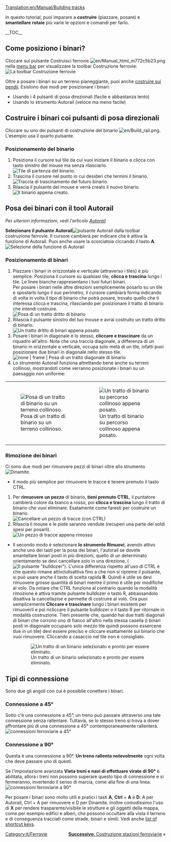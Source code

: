 [[Translation:en/Manual/Building tracks]]
{{it/Tutorial}}

<!-- for search bot mainly -->
In questo tutorial, puoi imparare a '''costruire''' (piazzare, posare) e '''smantellare''' '''rotaie''' più varie le opzioni e comandi per farlo.

<!--
In this tutorial, you can learn how to proficiently '''build''' (place, lay) and '''delete''' railway '''tracks''', and what options and commands are present for doing so.
-->
__TOC__
== Come posiziono i binari? ==

Cliccare sul pulsante Costruisci ferrovie [[File:en/Manual html m772c5b23.png]] nella [[en/Manual/Game interface#The_Menu_bar|menu bar]] per visualizzare la toolbar Costruzione ferrovie:
[[File:it/Railroad Construction.png|none|frame|La toolbar Costruzione ferrovie]]

Oltre a posare i binari su un terreno pianeggiante, puoi anche [[it/Archive/Manual/Settings/Costruire sui pendii|costruire sui pendii]]. Esistono due modi per posizionare i binari:
* Usando i 4 pulsanti di posa direzionali (facile e abbastanza lento)
* Usando lo strumento Autorail (veloce ma meno facile)
<!--
==How do I lay tracks?==

First of all, you must open the Railway construction toolbar - click the railway build button ( [[File:en/Manual html m772c5b23.png]] ) on the [[Game_interface#The_Menu_bar|menu bar]] to display the railway construction toolbar:
[[File:en/Railroad Construction.png|none|frame|The railway construction toolbar]]

Besides laying tracks on flat land you can also [[build on slopes]]. There are two ways you can lay tracks:
* Using 4 directioned track buttons (easy & quite slow)
* Using Autorail tool (fast but less easy)
-->

== Costruire i binari coi pulsanti di posa direzionali ==

Cliccare su uno dei pulsanti di costruzione del binario [[File:en/Build rail.png]]. L'esempio usa il quarto pulsante.

=== Posizionamento del binario ===
#Posiziona il cursore sul tile da cui vuoi iniziare il binario e clicca con tasto sinistro del mouse ma senza rilasciarlo. <br/> [[File:it/Laying track 1.png|none|frame|Tile di partenza del binario.]]
#Trascina il cursore nel punto in cui desideri che termini il binario. <br/> [[File:it/Laying track 2.png|none|frame|Traccia di trascinamento del futuro binario.]]
#Rilascia il pulsante del mouse e verrà creato il nuovo binario. <br/> [[File:it/Laying track 3.png|none|frame|Il binario appena creato.]]

<!--
== Building selected direction tracks ==

Click on one of the rail building buttons ( [[File:en/Build rail.png]] ). The example uses the 4th button.

=== Placing tracks ===
#Move the cursor over the tile you want to start your track on.<br/>[[File:en/Laying track 1.png|none|frame|Laying a new track]]
#Drag the cursor to where you want your track to end.<br/>[[File:en/Laying track 2.png|none|frame|Laying a new track]]
#Release the mouse button and your new track will appear.<br/>[[File:en/Laying track 3.png|none|frame|Your new track]]
-->
<!--
=== Rimozione dei binari ===
Per rimuovere i binari, uno dei pulsanti per posare i binari deve essere attivato, '''selezionare lo strumento Rimuovi''' [[File: Toggle_clear_active.png |Pulsante bulldozer]]. Il cursore da bianco diventerà rosso. Ora devi semplicemente '''cliccare e trascinare''' lungo il pezzo di binario che vuoi rimuovere. Clicca nuovamente sul pulsante dello strumento bulldozer per tornare alla modalità costruzione binario. Puoi anche utilizzare il tasto di scelta rapida '''R''' per attivare\disattivare Rimuovi . Solo per i binari poi c'è l'opzione per una rimozione "veloce" tenendo premuto il tasto '''Ctrl''' si attiva la rimozione fino a che non viene rilasciato il tasto, comoda per una cancellazione al volo.
-->
<!--
=== Removing tracks === 
To remove the tracks, '''select the Remove tool''' ( [[File:en/Toggle clear active.png|Clear button]] ). The white square will change to a red square. Now you can simply '''click & drag''' along the existing tracks to remove them. Click the tool button again to deselect it. You can also use the  '''R''' key shortcut to toggle Remove. For rails only, holding '''Ctrl''' key activates removal.
-->

== Posa dei binari con il tool Autorail ==
''Per ulteriori informazioni, vedi l'articolo [[it/Archive/Manual/Autorail|Autorail]]''

'''Selezionare il pulsante Autorail '''[[File:en/Build autorail.png | pulsante Autorail]] dalla toolbar costruzione ferrovie. Il cursore cambierà per indicare che è attiva la funzione di Autorail. Puoi anche usare la scorciatoia clccando il tasto '''A'''.
[[File:it/AutorailTut1.png|none|frame|Selezione della funzione di Autorail]]

=== Posizionamento di binari ===
#Piazzare i binari in orizzontale e verticale (attraverso i tiles) è più semplice. Posiziona il cursore su qualsiasi tile, '''clicca e trascina''' lungo i tile. Le linee bianche rappresentano i tuoi futuri binari. <br/>Per posare i binari nelle altre direzioni semplicemente posarlo su un tile e spostarlo lungo il suo perimetro, il cursore cambiarà forma indicando di volta in volta il tipo di binario che potrà posare, trovato quello che ti interessa clicca e trascina, rilasciando per posizionare il tratto di binario che intendi costruire. <br/> [[File:it/AutorailTut2.png|none|frame|Posa di un tratto dritto di binario]]
# Rilascia il pulsante sinistro del tuo mouse e avrai costruito un tratto dritto di binario. <br/> [[File:it/AutorailTut3.png|none|frame|Un tratto dritto di binari appena posato]]
#Posare i binari in diagonale è lo stesso, '''cliccare e trascinare''' da un riquadro all'altro. Nota che una traccia diagonale, a differenza di un binario in orizzontale e verticale, occupa solo metà di un tile, infatti puoi posizionare due binari in diagonale nello stesso tile. <br/> [[File:it/AutorailTut4.png | none | frame | Posa di un tratto diagonale di binario]]
#Lo strumento Autorail funziona altrettando bene anche su terreni collinosi, mostrandoti come verranno posizionate i binari su un paesaggio non uniforme:
{|class="wikitable" 
|style="border-right: none;"|[[File:it/AutorailTut5.png|none|frame|Posa di un tratto di binario su un terreno collinoso.]]
|style="border-left: none;"|[[File:it/AutorailTut6.png|none|frame|Un tratto di binario su percorso collinoso appena posato.]]
|}
<!--
== Using Autorail tool ==
''For more information, check [[Autorail]]''

First '''select the Autorail''' button ( [[File:en/Build autorail.png|Autorail button]] ) from the railway construction toolbar. You cursor will change to represent Autorail feature. The shortcut for this is '''A'''.
[[File:en/AutorailTut1.png|none|frame|Selecting Autorail feature]]

=== Placing tracks ===
#Placing horizontal/vertical straight pieces (along squares) is the easiest. Put your cursor over any square and '''click & drag''' along the squares. The white lines represent your future tracks.<br/>You can click in a square and move your mouse in different directions to see how new tracks would be placed.<br/>[[File:en/AutorailTut2.png|none|frame|Laying a straight piece of tracks]]
#Release your mouse cursor and you will have built a straight piece of tracks.<br/>[[File:en/AutorailTut3.png|none|frame|A newly built straight piece of tracks]]
#Placing diagonal tracks is just the same, '''click & drag''' from one square to another. Note that a diagonal track, unlike a horizontal / vertical track, occupies only half a square - meaning you can put two diagonal tracks onto one square.<br/>[[File:en/AutorailTut4.png|none|frame|Laying a diagonal piece of tracks]]
#Autorail tool works fine with hilly terrain, showing you how tracks will be placed on a non-uniform landscape.
:{|
| [[File:en/AutorailTut5.png|none|frame|Laying a piece of tracks over a hilly terrain]]
| [[File:en/AutorailTut6.png|none|frame|Laid a piece of tracks over hills]]
|}
-->

=== Rimozione dei binari ===
Ci sono due modi per rimuovere pezzi di binari oltre allo strumento [[File:en/Clear title.png|Dinamite]].

* Il modo più semplice per rimuovere le tracce è tenere premuto il tasto CTRL.

#Per '''rimuovere un pezzo''' di binario, '''tieni premuto CTRL''', il puntatore cambierà colore da bianco a rosso, poi '''clicca e trascina''' lungo il tratto di binario che vuoi eliminare. Esatamente come faresti per costruire un binario. <br/> [[File:it/AutorailTut7.png|none|frame|Cancellare un pezzo di tracce (con CTRL)]]
#Rilascia il mouse e le piste saranno vendute (recuperi una parte dei soldi spesi per posarli). <br/> [[File:it/AutorailTut8.png|none|frame|Un pezzo di tracce appena rimosso]]

* Il secondo modo è selezionare '''lo strumento Rimuovi''', avendo attivo anche uno dei tasti per la posa dei binari, l'autorail se dovete smantellare binari posti in più direzioni, quello di un determinato orientamento se devi cancellare solo in una direzione, ([[File:en/Toggle clear active.png |Il pulsante "bulldozer"]]). L'unica differenza rispetto all'uso di CTRL è che questo rimane attivo\disattiva fino a che non si ripreme il pulsante, si può usare anche il tasto di scelta rapida '''R'''. Quindi è utile se devi rimuovere grosse quantità di binari mentre il primo è utile per modifiche al volo. Da notare che CTRL funziona al contrario quando la modalità rimozione è attiva tramite pulsante bulldozer o tasto R, abbassandolo disattiva la cancellazioe e permette di costruire al volo. Ora puoi semplicemente '''Cliccare e trascinare''' lungo i binari esistenti per rimuoverli e poi ricliccare il pulsante bulldozer o il tasto R per ritornale in modalità costruzione. Tieni presente che, quando hai due tratti diagonali di binari che corrono uno di fianco all'altro nella stessa casella (i binari posti in diagonale occupano solo mezzo tile quindi possono essercene due in un tile) devi essere preciso e cliccare esattamente sul binario che vuoi rimuovere. Cliccando a casaccio nel tile non è consigliato.
: [[File:it/AutorailTut11.png|none|frame|Un tratto di un binario selezionato e pronto per essere eliminato.]]

<!--
=== Removing tracks ===
There are two ways to remove pieces of tracks (besides the dynamite ([[File:en/Clear title.png|Dynamite tool]] ) tool)

*The easy way to remove tracks is to hold down the CTRL key.

#To '''remove a piece''' of tracks, '''hold CTRL''' and '''click & drag''' along existing piece of tracks. Just as you would when building tracks.<br/>[[File:en/AutorailTut7.png|none|frame|Deleting a piece of tracks (with CTRL)]]
#Release the mouse and the tracks will be sold.<br/>[[File:en/AutorailTut8.png|none|frame|A newly deleted piece of tracks]]

*The second way is to '''select the Remove tool''' ( [[File:en/Toggle clear active.png|Clear button]] ). The white rail-lines will change to red lines. Now you can simply '''click & drag''' along the existing tracks to remove them. Click the tool button again to deselect it. You can also use the '''R''' key shortcut.  Note that where you have two diagonal pieces of track running alongside each other in the same square, you need to be accurate and only click the actual piece track you want to remove.  Just clicking anywhere in the square is not the way to do it.
:[[File:en/AutorailTut11.png|none|frame|Deleting a piece of tracks with clear button]]
-->

== Tipi di connessione ==
Sono due gli angoli con cui è possibile conettere i binari.

=== Connessione a 45&#176; ===
Sotto c'è una connessione a 45&#176;, un treno può passare attraverso una tale connessione senza rallentare. Tuttavia, se lo stesso treno si trova a dover affrontare più di una connessione a 45&#176; contemporaneamente rallenterà.
[[File:en/AutorailTut9.png|frame|none|connessioni ferroviarie a 45&#176;]]

=== Connessione a 90&#176; ===
Questa è una connessione a 90&#176;. '''Un treno rallenta notevolmente''' ogni volta che deve passare uno di questi.

Se l'impostazione avanzata '''Vieta treni e navi di effettuare virate di 90&#176;''' è abilitata, allora i treni non possono superare questo tipo di connessione e si fermeranno, invertendo il senso di marcia, come alla fine di una linea.
[[File:en/AutorailTut10.png|frame|none| connessioni ferroviarie a 90&#176;]]

Per posare i binari sono molto utili e pratici i tasti '''A''', '''Ctrl''' + '''A''' e '''D''': A per Autorail, Ctrl + A per rimuovere e D per Dinamite. Inoltre comodissimo l'uso di '''X''' per rendere trasparente/visibile le strutture e gli oggetti della mappa, come per esempio edifici e alberi, che possono occultare alla vista il terreno e di conseguenza tracciati come strade, binari e simili. Vedi anche [[en/Manual/Hotkeys|list of shortcut keys]].
<!--
== Connection types ==
There are two angles at which the tracks can connect.

===45&#176;=== 
Below is a 45&#176; connection, a train can pass through one such connection without slowing down. However, if the same train is on more than one 45&#176; connection at once, it will slow down.
[[File:en/AutorailTut9.png|frame|none|45&#176; rail connections]]

===90&#176;===
This is a 90&#176; connection. '''A train slows down considerably''' every time it has to pass one of these.

If the advanced setting "Forbid trains and ships to make 90&#176; turns" is enabled, then trains cannot pass this kind of connection and will stop and reverse like the end of the line.
[[File:en/AutorailTut10.png|frame|none|90&#176; rail connections]]

You will find that you can become very proficient at laying tracks if you master the '''A''', Ctrl+A and '''D''' shortcut keys - A for Autorail (Ctrl for remove) and D for Dynamite. Use '''X''' to toggle tree and building transparency/visibility - also very useful.  See also the [[Hotkeys|list of shortcut keys]].
-->

<span style="float: right">[[it/Manual/Costruzione stazioni ferroviarie|'''Successivo''': Costruzione stazioni ferroviarie]] &raquo;</span>

[[Category:it/Ferrovie]]